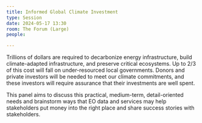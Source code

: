 ```yaml
---
title: Informed Global Climate Investment
type: Session
date: 2024-05-17 13:30
room: The Forum (Large)
people:

---
```

Trillions of dollars are required to decarbonize energy infrastructure, build climate-adapted infrastructure, and preserve critical ecosystems. Up to 2/3 of this cost will fall on under-resourced local governments. Donors and private investors will be needed to meet our climate commitments, and these investors will require assurance that their investments are well spent. 

This panel aims to discuss this practical, medium-term, detail-oriented needs and
brainstorm ways that EO data and services may help stakeholders put money into the
right place and share success stories with stakeholders.